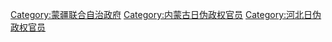 [[Category:蒙疆联合自治政府|Category:蒙疆联合自治政府]]
[[Category:内蒙古日伪政权官员|Category:内蒙古日伪政权官员]]
[[Category:河北日伪政权官员|Category:河北日伪政权官员]]